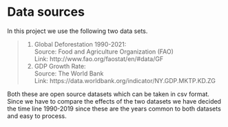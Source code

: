 # Data sources

In this project we use the following two data sets.

>1. Global Deforestation 1990-2021: \
  Source: Food and Agriculture Organization (FAO) \
  Link: http://www.fao.org/faostat/en/#data/GF \
2. GDP Growth Rate:\
  Source: The World Bank\
  Link: https://data.worldbank.org/indicator/NY.GDP.MKTP.KD.ZG \

Both these are open source datasets which can be taken in csv format. \ 
Since we have to compare the effects of the two datasets we have decided the time line 1990-2019 since these are the years common to both datasets and easy to process.

